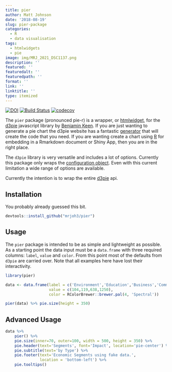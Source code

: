 ```yaml
---
title: pier
author: Matt Johnson
date: '2018-08-19'
slug: pier-package
categories:
  - R
  - data visualisation
tags:
  - htmlwidgets
  - pie
image: img/MRJ_2021_DSC1137.png
description: ''
featured: ''
featuredalt: ''
featuredpath: ''
format: ''
link: ''
linktitle: ''
type: itemized
---
```


[![DOI](https://zenodo.org/badge/56191948.svg)](https://zenodo.org/badge/latestdoi/56191948)
[![Build Status](https://travis-ci.org/mrjoh3/pier.svg?branch=master)](https://travis-ci.org/mrjoh3/pier)
[![codecov](https://codecov.io/gh/mrjoh3/pier/branch/master/graph/badge.svg)](https://codecov.io/gh/mrjoh3/pier)


The `pier` package (pronounced pie-r) is a wrapper, or [htmlwidget](http://www.htmlwidgets.org/), for the [d3pie](http://d3pie.org/) javascript library by [Benjamin Keen](https://github.com/benkeen). If you are just wanting to generate a pie chart the d3pie website has a fantastic [generator](http://d3pie.org/#generator) that will create the code that you need. If you are wanting create a chart using [R](https://www.r-project.org/) for embedding in a Rmarkdown document or Shiny App, then you are in the right place.  

The `d3pie` library is very versatile and includes a lot of options. Currently this package only wraps the [configuration object](http://d3pie.org/#docs-configuration). Even with this current limitation a wide range of options are available. 

Currently the intention is to wrap the entire [d3pie](http://d3pie.org/#docs-api) api. 



## Installation

You probably already guessed this bit.

```r

devtools::install_github("mrjoh3/pier")

```


## Usage

The `pier` package is intended to be as simple and lightweight as possible. As a starting point the data input must be a `data.frame` with three required columns: `label`, `value` and `color`. From this point most of the defaults from `d3pie` are carried over. Note that all examples here have lost their interactivity. 

```r

library(pier)

data <- data.frame(label = c('Environment','Education','Business','Community'),
                   value = c(104,119,638,1250),
                   color = RColorBrewer::brewer.pal(4, 'Spectral'))

pier(data) %>% pie.size(height = 350)

```



## Advanced Usage

```r

data %>%
    pier() %>%
    pie.size(inner=70, outer=100, width = 500, height = 350) %>%
    pie.header(text='Segments', font='Impact', location='pie-center') %>%
    pie.subtitle(text='by Type') %>%
    pie.footer(text='Economic Segments using fake data.',
               location = 'bottom-left') %>%
    pie.tooltips()

```




